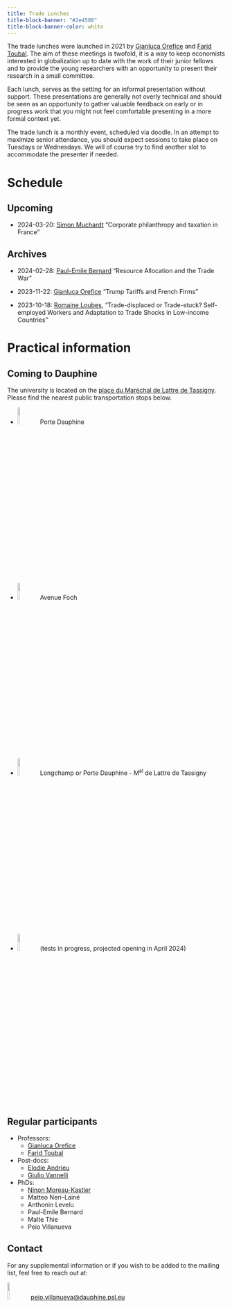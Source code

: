 ```yaml
---
title: Trade Lunches
title-block-banner: "#2e4588"
title-block-banner-color: white
---
```


The trade lunches were launched in 2021 by [Gianluca Orefice](https://sites.google.com/site/oreficegianluca/home/)
and [Farid Toubal](https://faridtoubal.com/). The aim of these meetings is
twofold, it is a way to keep economists interested in globalization up to date
with the work of their junior fellows and to provide the young researchers with
an opportunity to present their research in a small committee.

Each lunch, serves as the setting for an informal presentation without support.
These presentations are generally not overly technical and should be seen as an
opportunity to gather valuable feedback on early or in progress work that you
might not feel comfortable presenting in a more formal context yet.

The trade lunch is a monthly event, scheduled via doodle. In an attempt to
maximize senior attendance, you should expect sessions to take place on Tuesdays
or Wednesdays. We will of course try to find another slot to accommodate the
presenter if needed.

# Schedule {#sec-sched}

::: {.panel-tabset}

## Upcoming

- 2024-03-20: [Simon Muchardt](mailto:simon.muchardt@dauphine.psl.eu) "Corporate philanthropy and taxation in France"

## Archives

- 2024-02-28: [Paul-Emile Bernard](mailto:paul-emile.bernard@dauphine.psl.eu) "Resource Allocation and the Trade War"

- 2023-11-22: [Gianluca Orefice](https://sites.google.com/site/oreficegianluca/home/) "Trump Tariffs and French Firms"

- 2023-10-18: [Romaine Loubes](https://rloubes.github.io/Website/), "Trade-displaced or Trade-stuck? Self-employed Workers and Adaptation to Trade Shocks in Low-income Countries"

:::

# Practical information {#sec-info}

::: {.panel-tabset}

## Coming to Dauphine

The university is located on the [place du Maréchal de Lattre de Tassigny](<https://www.google.fr/maps/place/Universit%C3%A9+Paris+Dauphine-PSL/@48.8701545,2.2551657,15z/data=!3m2!4b1!5s0x47e665599dad468d:0xfe2b8a1bb55dd3f1!4m6!3m5!1s0x47e6655922d250b7:0x3393b4fa95ac9e83!8m2!3d48.8701419!4d2.2736197!16zL20vMGJiMTY5?entry=ttu>). Please find the nearest public transportation stops below.

- ![](http://www.memo-flash.com/upload/552/ligne-2.png){fig-align="left" width=10%}
Porte Dauphine

- ![](https://www.sncf-connect.com/assets/styles/image_scale_width_750/public/media/2021-12/logo-rer-c-redimensionne.jpg){fig-align="left" width=10%}
Avenue Foch

- ![](https://www.bougerenville.com/wp-content/uploads/2019/01/bus-pc-paris.jpg){fig-align="left" width=10%}
Longchamp or Porte Dauphine - M^al^ de Lattre de Tassigny

- ![](https://www.mobilys.net/images/tram/paris/t3b.png){fig-align="left" width=10%}
(tests in progress, projected opening in April 2024)

## Regular participants

- Professors:
  + [Gianluca Orefice](https://sites.google.com/site/oreficegianluca/home/)
  + [Farid Toubal](https://faridtoubal.com/)

- Post-docs:
  + [Elodie Andrieu](https://elodieandrieu.github.io/)
  + [Giulio Vannelli](https://www.giuliovannelli.com/)
  
- PhDs:
  + [Ninon Moreau-Kastler](https://ninonmoreaukastler.com/)
  + Matteo Neri--Lainé
  + Anthonin Levelu
  + Paul-Emile Bernard
  + Malte Thie
  + Peio Villanueva

## Contact

For any supplemental information or if you wish to be added to the mailing list,
feel free to reach out at:

![](https://openclipart.org/image/2400px/svg_to_png/196965/mono-email.png){fig-align="left" width=10%} <peio.villanueva@dauphine.psl.eu>

:::